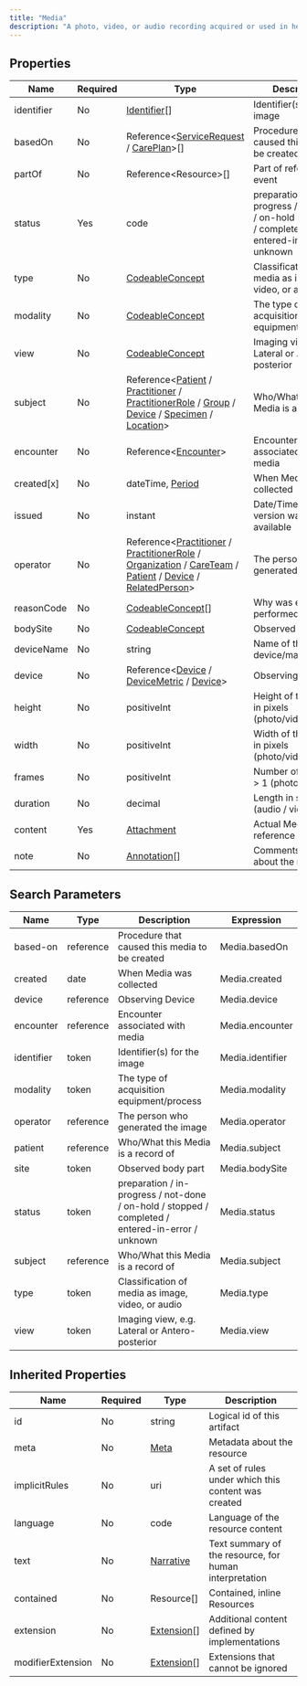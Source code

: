 ```yaml
---
title: "Media"
description: "A photo, video, or audio recording acquired or used in healthcare. The actual content may be inline or provided by direct reference."
---
```


## Properties

| Name       | Required | Type                                                                                                                                                                                                                                                                                                                                                                                                                    | Description                                                                                       |
| ---------- | -------- | ----------------------------------------------------------------------------------------------------------------------------------------------------------------------------------------------------------------------------------------------------------------------------------------------------------------------------------------------------------------------------------------------------------------------- | ------------------------------------------------------------------------------------------------- |
| identifier | No       | [Identifier](/medical-api/fhir/data-types/identifier)[]                                                                                                                                                                                                                                                                                                                                                                 | Identifier(s) for the image                                                                       |
| basedOn    | No       | Reference&lt;[ServiceRequest](/medical-api/fhir/resources/servicerequest) / [CarePlan](/medical-api/fhir/resources/careplan)&gt;[]                                                                                                                                                                                                                                                                                      | Procedure that caused this media to be created                                                    |
| partOf     | No       | Reference&lt;Resource&gt;[]                                                                                                                                                                                                                                                                                                                                                                                             | Part of referenced event                                                                          |
| status     | Yes      | code                                                                                                                                                                                                                                                                                                                                                                                                                    | preparation / in-progress / not-done / on-hold / stopped / completed / entered-in-error / unknown |
| type       | No       | [CodeableConcept](/medical-api/fhir/data-types/codeableconcept)                                                                                                                                                                                                                                                                                                                                                         | Classification of media as image, video, or audio                                                 |
| modality   | No       | [CodeableConcept](/medical-api/fhir/data-types/codeableconcept)                                                                                                                                                                                                                                                                                                                                                         | The type of acquisition equipment/process                                                         |
| view       | No       | [CodeableConcept](/medical-api/fhir/data-types/codeableconcept)                                                                                                                                                                                                                                                                                                                                                         | Imaging view, e.g. Lateral or Antero-posterior                                                    |
| subject    | No       | Reference&lt;[Patient](/medical-api/fhir/resources/patient) / [Practitioner](/medical-api/fhir/resources/practitioner) / [PractitionerRole](/medical-api/fhir/resources/practitionerrole) / [Group](/medical-api/fhir/resources/group) / [Device](/medical-api/fhir/resources/device) / [Specimen](/medical-api/fhir/resources/specimen) / [Location](/medical-api/fhir/resources/location)&gt;                         | Who/What this Media is a record of                                                                |
| encounter  | No       | Reference&lt;[Encounter](/medical-api/fhir/resources/encounter)&gt;                                                                                                                                                                                                                                                                                                                                                     | Encounter associated with media                                                                   |
| created[x] | No       | dateTime, [Period](/medical-api/fhir/data-types/period)                                                                                                                                                                                                                                                                                                                                                                 | When Media was collected                                                                          |
| issued     | No       | instant                                                                                                                                                                                                                                                                                                                                                                                                                 | Date/Time this version was made available                                                         |
| operator   | No       | Reference&lt;[Practitioner](/medical-api/fhir/resources/practitioner) / [PractitionerRole](/medical-api/fhir/resources/practitionerrole) / [Organization](/medical-api/fhir/resources/organization) / [CareTeam](/medical-api/fhir/resources/careteam) / [Patient](/medical-api/fhir/resources/patient) / [Device](/medical-api/fhir/resources/device) / [RelatedPerson](/medical-api/fhir/resources/relatedperson)&gt; | The person who generated the image                                                                |
| reasonCode | No       | [CodeableConcept](/medical-api/fhir/data-types/codeableconcept)[]                                                                                                                                                                                                                                                                                                                                                       | Why was event performed?                                                                          |
| bodySite   | No       | [CodeableConcept](/medical-api/fhir/data-types/codeableconcept)                                                                                                                                                                                                                                                                                                                                                         | Observed body part                                                                                |
| deviceName | No       | string                                                                                                                                                                                                                                                                                                                                                                                                                  | Name of the device/manufacturer                                                                   |
| device     | No       | Reference&lt;[Device](/medical-api/fhir/resources/device) / [DeviceMetric](/medical-api/fhir/resources/devicemetric) / [Device](/medical-api/fhir/resources/device)&gt;                                                                                                                                                                                                                                                 | Observing Device                                                                                  |
| height     | No       | positiveInt                                                                                                                                                                                                                                                                                                                                                                                                             | Height of the image in pixels (photo/video)                                                       |
| width      | No       | positiveInt                                                                                                                                                                                                                                                                                                                                                                                                             | Width of the image in pixels (photo/video)                                                        |
| frames     | No       | positiveInt                                                                                                                                                                                                                                                                                                                                                                                                             | Number of frames if > 1 (photo)                                                                   |
| duration   | No       | decimal                                                                                                                                                                                                                                                                                                                                                                                                                 | Length in seconds (audio / video)                                                                 |
| content    | Yes      | [Attachment](/medical-api/fhir/data-types/attachment)                                                                                                                                                                                                                                                                                                                                                                   | Actual Media - reference or data                                                                  |
| note       | No       | [Annotation](/medical-api/fhir/data-types/annotation)[]                                                                                                                                                                                                                                                                                                                                                                 | Comments made about the media                                                                     |

## Search Parameters

| Name       | Type      | Description                                                                                       | Expression       |
| ---------- | --------- | ------------------------------------------------------------------------------------------------- | ---------------- |
| based-on   | reference | Procedure that caused this media to be created                                                    | Media.basedOn    |
| created    | date      | When Media was collected                                                                          | Media.created    |
| device     | reference | Observing Device                                                                                  | Media.device     |
| encounter  | reference | Encounter associated with media                                                                   | Media.encounter  |
| identifier | token     | Identifier(s) for the image                                                                       | Media.identifier |
| modality   | token     | The type of acquisition equipment/process                                                         | Media.modality   |
| operator   | reference | The person who generated the image                                                                | Media.operator   |
| patient    | reference | Who/What this Media is a record of                                                                | Media.subject    |
| site       | token     | Observed body part                                                                                | Media.bodySite   |
| status     | token     | preparation / in-progress / not-done / on-hold / stopped / completed / entered-in-error / unknown | Media.status     |
| subject    | reference | Who/What this Media is a record of                                                                | Media.subject    |
| type       | token     | Classification of media as image, video, or audio                                                 | Media.type       |
| view       | token     | Imaging view, e.g. Lateral or Antero-posterior                                                    | Media.view       |

## Inherited Properties

| Name              | Required | Type                                                  | Description                                            |
| ----------------- | -------- | ----------------------------------------------------- | ------------------------------------------------------ |
| id                | No       | string                                                | Logical id of this artifact                            |
| meta              | No       | [Meta](/medical-api/fhir/data-types/meta)             | Metadata about the resource                            |
| implicitRules     | No       | uri                                                   | A set of rules under which this content was created    |
| language          | No       | code                                                  | Language of the resource content                       |
| text              | No       | [Narrative](/medical-api/fhir/data-types/narrative)   | Text summary of the resource, for human interpretation |
| contained         | No       | Resource[]                                            | Contained, inline Resources                            |
| extension         | No       | [Extension](/medical-api/fhir/data-types/extension)[] | Additional content defined by implementations          |
| modifierExtension | No       | [Extension](/medical-api/fhir/data-types/extension)[] | Extensions that cannot be ignored                      |
